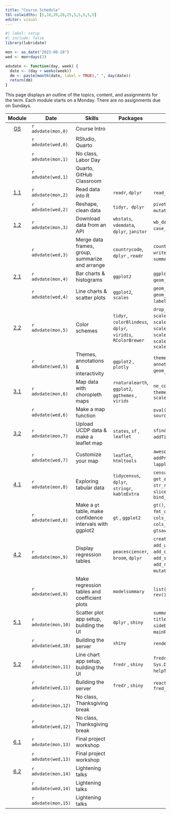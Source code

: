 ```yaml
---
title: "Course Schedule"
tbl-colwidths: [5,10,20,20,25,5,5,5,5,5]
editor: visual
---
```


```r
#| label: setup
#| include: false
library(lubridate)

mon <- as_date("2023-08-28")
wed <- mon+days(2)

advdate <- function(day, week) {
  date <- (day + weeks(week))
  dm <- paste(month(date, label = TRUE)," ", day(date))
  return(dm)  
}
```

This page displays an outline of the topics, content, and assignments for the term. Each module starts on a Monday. There are no assignments due on Sundays.

::: column-screen-inset-right
|                        Module                         | Date                | Skills                                                    | Packages                                                     | Functions                                                                                                                                                                           |                                      Readings                                       |                                                                  Reference                                                                  |          Slides           |                                                                                             Videos                                                                                              |                                                                                                     Assignments                                                                                                      |
|:------:|--------|--------|--------|--------|:------:|:------:|:------:|:------:|:------:|
| [GS](/modules/getting-started.html "Getting Started") | `r advdate(mon,0)`  | Course Intro                                              |                                                              |                                                                                                                                                                                     |                                                                                     |                                                                                                                                             |                           |                                                                                                                                                                                                 |                                                                                                                                                                                                                      |
|                                                       | `r advdate(wed,0)`  | RStudio, Quarto                                           |                                                              |                                                                                                                                                                                     |                                                                                     |                        [📖](https://www.tidyverse.org/blog/2017/12/workflow-vs-script/ "project-oriented workflow")                         | [🖥️](slides/week-1.2.qmd) |                                                                       [🖥️](https://youtu.be/gssjyyl7vxI "R and RStudio")                                                                        |                                                                                                                                                                                                                      |
|                                                       | `r advdate(mon,1)`  | No class, Labor Day                                       |                                                              |                                                                                                                                                                                     |                                                                                     |                                                                                                                                             |                           |                                                                                                                                                                                                 |                                                                                                                                                                                                                      |
|                                                       | `r advdate(wed,1)`  | Quarto, GitHub Classroom                                  |                                                              |                                                                                                                                                                                     |                                                                                     |                                          [📖](https://happygitwithr.com/ "Chaps 4, 6, 7, 9 & 12")                                           |                           |                                           [🖥️](https://youtu.be/c654j7aQjcg "Quarto")[🖥️](https://youtu.be/ApvMnAfQe8A "GitHub and GitHub Classroom")                                           |                                                                                                                                                                                                                      |
|     [1.1](/modules/module-1.1.html "Module 1.1")      | `r advdate(mon,2)`  | Read data into R                                          | `readr`, `dplyr`                                             | `read_csv()`, `glimpse()`                                                                                                                                                           |                                                                                     |                                 [📖](https://r4ds.hadley.nz/data-import.html#introduction "r4ds 8.1 & 8.2")                                 |                           |                               [🖥️](https://youtu.be/YLOaKB8dfF4 "Downloading World Bank data")[🖥️](https://youtu.be/XOGXn8IiHK8 "Reading data from a flat file")                                |                                                                                                                                                                                                                      |
|                                                       | `r advdate(wed,2)`  | Reshape, clean data                                       | `tidyr, dplyr`                                               | `pivot_longer(), mutate()`, `mutate_at()`, `substring()`                                                                                                                            |    [📖](https://link.springer.com/article/10.1057/palgrave.ap.5500151 "Norris")     |                                        [📖](https://r4ds.hadley.nz/data-tidy.html "r4ds 6.1 & 6.3")                                         |                           |                                                                       [🖥️](https://youtu.be/ud36szsO9a4 "Reshaping data")                                                                       |                                                                 [📘](https://blackboard.gwu.edu/ultra/courses/_387298_1/outline "Module 1.1. quiz")                                                                  |
|     [1.2](/modules/module-1.2.html "Module 1.2")      | `r advdate(mon,3)`  | Download data from an API                                 | `wbstats`, `vdemdata`, `dplyr`, `janitor`                    | `wb_data()`, `vdem`, `select_()`, `filter()`, `case_match()`, `round_to_fraction()`                                                                                                 |                                                                                     |                                                                                                                                             |                           |                           [🖥️](https://youtu.be/cBRTP2imt_o "Dowload data from the World Bank")[🖥️](https://youtu.be/7CvYTeMP_PU "Filter data and select variables")                            |                                                                                                                                                                                                                      |
|                                                       | `r advdate(wed,3)`  | Merge data frames, group, summarize and arrange           | `countrycode`, `dplyr` , `readr`                             | `countrycode()`, `left_join()`, `write_csv()`, `group_by()`, `summarize()`, `arrange()`                                                                                             |                                                                                     | [📖](https://r4ds.hadley.nz/joins.html#sec-mutating-joins "r4ds, 20.3") [📖](https://r4ds.hadley.nz/data-transform.html#groups "r4ds, 4.5") |                           | [🖥️](https://youtu.be/ZGD0kO_iwAM "Add country codes to data frame")[🖥️](https://youtu.be/wNF3ZPneHWw "Merge two data frames")[🖥️](https://youtu.be/2nX9p6arQjg "Group, summarize and arrange") |                                 [📘](https://blackboard.gwu.edu/ultra/courses/_387298_1/outline "Module 1.2 quiz")[🧮](/assignments/coding-assignment-1.html "Coding assignment 1")                                  |
|     [2.1](/modules/module-2.1.html "Module 2.1")      | `r advdate(mon,4)`  | Bar charts & histograms                                   | `ggplot2`                                                    | `ggplot()`, `geom_col()`, `geom_histogram()`, `aes()`, `labs()`                                                                                                                     |                                                                                     |        [📖](https://r4ds.hadley.nz/data-visualize.html "r4ds, 2")[📖](https://r4ds.hadley.nz/communication.html#labels "r4ds, 12.2")        |                           |                                                 [🖥️](https://youtu.be/hl02sVTyCRA "Bar charts")[🖥️](https://youtu.be/LuNDAIQXx9w "Histograms")                                                  |                                                                                                                                                                                                                      |
|                                                       | `r advdate(wed,4)`  | Line charts & scatter plots                               | `ggplot2`, `scales`                                          | `geom_line()` , `geom_point()`, `geom_smooth()`, `scale_x_log10(),` `label_number()`, `geom_text()`                                                                                 |     [📖](https://www-jstor-org.proxygw.wrlc.org/stable/1951731?seq=8 "Lipset")      |                                         [📖](https://r4ds.hadley.nz/layers.html "r4ds, 10.1-10.4")                                          |                           |                                               [🖥️](https://youtu.be/cHos9y261SQ "Line charts")[🖥️](https://youtu.be/Cvme3C268wE "Scatter plots")                                                |                                                                  [📘](https://blackboard.gwu.edu/ultra/courses/_387298_1/outline "Module 2.1 quiz")                                                                  |
|     [2.2](/modules/module-2.2.html "Module 2.2")      | `r advdate(mon,5)`  | Color schemes                                             | `tidyr`, `colorBlindess`, `dplyr`, `viridis`, `RColorBrewer` | `drop_na()`, `cvdPlot()`, `scale_fill_manual()`, `scale_fill_viridis_d()`, `scale_fill_brewer()`, `scale_color_manual()`, `scale_color_viridis_d()`, `scale_color_brewer`           |                                                                                     |                                     [📖](https://r4ds.hadley.nz/communication.html#scales "r4ds, 12.4")                                     |                           |                                                                       [🖥️](https://youtu.be/fBCtSjg_-Ik "Color schemes")                                                                        |                                                                                                                                                                                                                      |
|                                                       | `r advdate(wed,5)`  | Themes, annotations & interactivity                       | `ggplot2` , `plotly`                                         | `theme_dark()`, `theme_minimal()`, `annotate()`, `geom_hline()`, ``` geom_vline(),``ggplotly() ```, `layout()`                                                                      |                                                                                     |                               [📖](https://r4ds.hadley.nz/communication.html#annotations "r4ds, 12.3 & 12.5")                               |                           |                          [🖥️](https://youtu.be/Le0OJXdsy3o "Themes")[🖥️](https://youtu.be/uEpBMgWilXc "Annotations")[🖥️](https://youtu.be/T-7jtbcwaJ0 "Interactivity")                          |                                 [📘](https://blackboard.gwu.edu/ultra/courses/_387298_1/outline "Module 2.2 quiz") [🧮](/assignments/coding-assignment-2.html "Coding assignment 2")                                 |
|     [3.1](/modules/module-3.1.html "Module 3.1")      | `r advdate(mon,6)`  | Map data with choropleth maps                             | `rnaturalearth`, `ggplot2`, `ggthemes` , `virids`            | `ne_countries()`, `geom_sf()`, `theme_map()` , `theme()` , `scale_fill_viridis_c()`                                                                                                 |                                                                                     |                                                                                                                                             |                           |                                          [🖥️](https://youtu.be/HB3PMF93hzs "Choropleth maps")[🖥️](https://youtu.be/5RnnGov3Iw4 "Map World Bank data")                                           |                                                                                                                                                                                                                      |
|                                                       | `r advdate(wed,6)`  | Make a map function                                       |                                                              | `eval()`, `parse()`, `function()`, `source()`                                                                                                                                       | [📖](https://www-jstor-org.proxygw.wrlc.org/stable/j.ctt7s3wz.10 "Ross, Chapter 3") |                                                                                                                                             |                           |                                                               [🖥️](https://youtu.be/m42vrbEEHT4 "Turn your map into a function")                                                                |                                                                  [📘](https://blackboard.gwu.edu/ultra/courses/_387298_1/outline "Module 3.1 quiz")                                                                  |
|     [3.2](/modules/module-3.2.html "Module 3.2")      | `r advdate(mon,7)`  | Upload UCDP data & make a leaflet map                     | `states`, `sf` , `leaflet`                                   | `sfind()`, `st_as_sf()` , `leaflet()`, `addTiles()`, `addMarkers()`, `setView()`                                                                                                    |                                                                                     |                                                                                                                                             |                           |                                          [🖥️](https://youtu.be/If2PwFv90iI "Upload UCDP data")[🖥️](https://youtu.be/hHUPqgHRqYU "Make a leaflet map")                                           |                                                                                                                                                                                                                      |
|                                                       | `r advdate(wed,7)`  | Customize your map                                        | `leaflet`, `htmltools`                                       | `awesomeIcons()`,`addAwesomeMarkers()`, `addProviderTiles()`, `sprintf()`, `lapply()`, `HTML`                                                                                       |                                                                                     |                                                                                                                                             |                           |                                                                     [🖥️](https://youtu.be/qLYeSsoDvgs "Customize your map")                                                                     |                                 [📘](https://blackboard.gwu.edu/ultra/courses/_387298_1/outline "Module 3.2 quiz") [🧮](/assignments/coding-assignment-3.html "Coding assignment 3")                                 |
|     [4.1](/modules/module-4.1.html "Module 4.1")      | `r advdate(mon,8)`  | Exploring tabular data                                    | `tidycensus`, `dplyr`, `stringr`, `kableExtra`               | `census_api_key()`, `load_variables()`, `get_acs()`, `rename()`, `rename_with`, `str_remove()`, `kable()`, `slice_max()`, `slice_min()`, `slice_sample()`, `bind_rows()`            |                                                                                     |                                                                                                                                             |                           |                   [🖥️](Working%20with%20tidycensus "https://www.youtube.com/embed/wo9vZccmqwc")[🖥️](https://www.youtube.com/embed/wo9vZccmqwc "Explore data with kableExtra")                   |                                                                                                                                                                                                                      |
|                                                       | `r advdate(wed,8)`  | Make a `gt` table, make confidence intervals with ggplot2 | `gt` , `ggplot2`                                             | `gt()`, `tab_header()`, `cols_label()`, `fmt_currency()`, `tab_source_note()`, `cols_width()`, `opt_table_font()`, `cols_align()`, `tab_options()`, `gtsave()` , `geom_errorbar()`  |            [📖](https://www.jstor.org/stable/3118222 "Fearon & Laitin")             |                                                                                                                                             |                           |                           [🖥️](https://www.youtube.com/embed/wo9vZccmqwc "Make a gt table")[🖥️](https://www.youtube.com/embed/wo9vZccmqwc "Make a coefficient plot")                            |                                                                  [📘](https://blackboard.gwu.edu/ultra/courses/_387298_1/outline "Module 4.1 quiz")                                                                  |
|     [4.2](/modules/module-4.2.html "Module 4.2")      | `r advdate(mon,9)`  | Display regression tables                                 | `peacesciencer`, `broom`, `dplyr`                            | `create_stateyears()`, `add_ucdp_acd()`, `add_democracy()`, `add_creg_fractionalization()`, `add_sdp_gdp()`, `add_rugged_terrain()`, `tidy()`, `mutate_if()`, `glm()`, `binomial()` |                                                                                     |                                                                                                                                             |                           |                                                                                               🖥️                                                                                                |                                                                                                                                                                                                                      |
|                                                       | `r advdate(wed,9)`  | Make regression tables and coefficient plots              | `modelsummary`                                               | `list()`, `modelsummary()`, `modelplot()`, `rev()`                                                                                                                                  |                                                                                     |                                                                                                                                             |                           |                                                                                              🖥️🖥️                                                                                               | [✍️](/project/project-assignment-1.html "Project assignment 1") [📘](https://blackboard.gwu.edu/ultra/courses/_387298_1/outline "Module 4.2 quiz") [🧮](/assignments/coding-assignment-4.html "Coding assignment 4") |
|     [5.1](/modules/module-5.1.html "Module 5.1")      | `r advdate(mon,10)` | Scatter plot app setup, building the UI                   | `dplyr` , `shiny`                                            | `summarize_all()`, `fluidPage()`, `titlePanel()`, `sidebarLayout()`, `sidebarPanel()`, `selectInput()`, `mainPanel()`, `plotOutput()`                                               |                                                                                     |                                                                                                                                             |                           |                                                                                              🖥️🖥️                                                                                               |                                                                                                                                                                                                                      |
|                                                       | `r advdate(wed,10)` | Building the server                                       | `shiny`                                                      | `renderPlot()`, `shinyApp()`                                                                                                                                                        |       [📖](https://muse-jhu-edu.proxygw.wrlc.org/article/225602 "Huntington")       |                                                                                                                                             |                           |                                                                                               🖥️                                                                                                |                                                                  [📘](https://blackboard.gwu.edu/ultra/courses/_387298_1/outline "Module 5.1 quiz")                                                                  |
|        [5.2](/modules/module-5.2 "Module 5.2")        | `r advdate(mon,11)` | Line chart app setup, building the UI                     | `fredr` , `shiny`                                            | `fredr_set_key()` , `as.Date()` , `Sys.Date()` , `column()`, `wellPanel()`, `helpText()`, `sliderInput()`                                                                           |                                                                                     |                                                                                                                                             |                           |                                                                                              🖥️🖥️                                                                                               |                                                                                                                                                                                                                      |
|                                                       | `r advdate(wed,11)` | Building the server                                       | `fredr` , `shiny`                                            | `reactive()`, `fredr()`, `fred_indicator()`                                                                                                                                         |                                                                                     |                                                                                                                                             |                           |                                                                                               🖥️                                                                                                | [✍️](/project/project-assignment-2.html "Project assignment 2") [📘](https://blackboard.gwu.edu/ultra/courses/_387298_1/outline "Module 5.2 quiz") [🧮](/assignments/coding-assignment-5.html "Coding assignment 5") |
|                                                       | `r advdate(mon,12)` | No class, Thanksgiving break                              |                                                              |                                                                                                                                                                                     |                                                                                     |                                                                                                                                             |                           |                                                                                                                                                                                                 |                                                                                                                                                                                                                      |
|                                                       | `r advdate(wed,12)` | No class, Thanksgiving break                              |                                                              |                                                                                                                                                                                     |                                                                                     |                                                                                                                                             |                           |                                                                                                                                                                                                 |                                                                                                                                                                                                                      |
|     [6.1](/modules/module-6.1.html "Module 6.1")      | `r advdate(mon,13)` | Final project workshop                                    |                                                              |                                                                                                                                                                                     |                                                                                     |                                                                                                                                             |                           |                                                                                               🖥️                                                                                                |                                                                                                                                                                                                                      |
|                                                       | `r advdate(wed,13)` | Final project workshop                                    |                                                              |                                                                                                                                                                                     |                                                                                     |                                                                                                                                             |                           |                                                                                                                                                                                                 |                                                                                                                                                                                                                      |
|     [6.2](/modules/module-6.2.html "Module 6.2")      | `r advdate(mon,14)` | Lightening talks                                          |                                                              |                                                                                                                                                                                     |                                                                                     |                                                                                                                                             |                           |                                                                                               🖥️                                                                                                |                                                                                                                                                                                                                      |
|                                                       | `r advdate(wed,14)` | Lightening talks                                          |                                                              |                                                                                                                                                                                     |                                                                                     |                                                                                                                                             |                           |                                                                                                                                                                                                 |                                                                                                                                                                                                                      |
|                                                       | `r advdate(mon,15)` | Lightening talks                                          |                                                              |                                                                                                                                                                                     |                                                                                     |                                                                                                                                             |                           |                                                                                                                                                                                                 |                                                                           [✍️](/project/project-assignment-3.html "Project assignment 3")                                                                            |
:::
